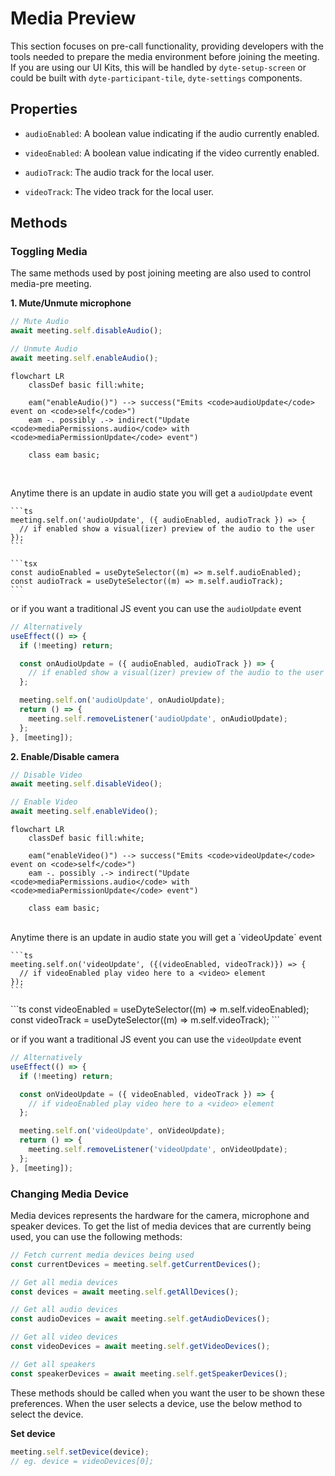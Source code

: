 # Media Preview

This section focuses on pre-call functionality, providing developers with the tools needed to prepare the media environment before joining the meeting. If you are using our UI Kits, this will be handled by `dyte-setup-screen` or could be built with `dyte-participant-tile`, `dyte-settings` components.

## Properties

- `audioEnabled`: A <span className="tag-orange">boolean</span> value indicating if the audio currently enabled.
- `videoEnabled`: A <span className="tag-orange">boolean</span> value indicating if the video currently enabled.

- `audioTrack`: The audio track for the local user.
- `videoTrack`: The video track for the local user.

## Methods

### Toggling Media

The same methods used by post joining meeting are also used to control media-pre meeting.

**1. Mute/Unmute microphone**

```ts
// Mute Audio
await meeting.self.disableAudio();

// Unmute Audio
await meeting.self.enableAudio();
```

```mermaid
flowchart LR
    classDef basic fill:white;

    eam("enableAudio()") --> success("Emits <code>audioUpdate</code> event on <code>self</code>")
    eam -. possibly .-> indirect("Update <code>mediaPermissions.audio</code> with <code>mediaPermissionUpdate</code> event")

    class eam basic;
```

<br />

Anytime there is an update in audio state you will get a `audioUpdate` event

<Tabs groupId="framework" defaultValue="react">
  <TabItem value="js" label="Javascript">

    ```ts
    meeting.self.on('audioUpdate', ({ audioEnabled, audioTrack }) => {
      // if enabled show a visual(izer) preview of the audio to the user
    });
    ```

  </TabItem>
  <TabItem value="react" label="React">

    ```tsx
    const audioEnabled = useDyteSelector((m) => m.self.audioEnabled);
    const audioTrack = useDyteSelector((m) => m.self.audioTrack);
    ```

or if you want a traditional JS event you can use the `audioUpdate` event

```ts
// Alternatively
useEffect(() => {
  if (!meeting) return;

  const onAudioUpdate = ({ audioEnabled, audioTrack }) => {
    // if enabled show a visual(izer) preview of the audio to the user
  };

  meeting.self.on('audioUpdate', onAudioUpdate);
  return () => {
    meeting.self.removeListener('audioUpdate', onAudioUpdate);
  };
}, [meeting]);
```

  </TabItem>
</Tabs>

**2. Enable/Disable camera**

```ts
// Disable Video
await meeting.self.disableVideo();

// Enable Video
await meeting.self.enableVideo();
```

```mermaid
flowchart LR
    classDef basic fill:white;

    eam("enableVideo()") --> success("Emits <code>videoUpdate</code> event on <code>self</code>")
    eam -. possibly .-> indirect("Update <code>mediaPermissions.audio</code> with <code>mediaPermissionUpdate</code> event")

    class eam basic;
```

<br />
Anytime there is an update in audio state you will get a `videoUpdate` event

<Tabs groupId="framework" defaultValue="react">
  <TabItem value="js" label="Javascript">

    ```ts
    meeting.self.on('videoUpdate', ({(videoEnabled, videoTrack)}) => {
      // if videoEnabled play video here to a <video> element
    });
    ```

  </TabItem>
  <TabItem value="react" label="React">
    ```ts
    const videoEnabled = useDyteSelector((m) => m.self.videoEnabled);
    const videoTrack = useDyteSelector((m) => m.self.videoTrack);
    ```

or if you want a traditional JS event you can use the `videoUpdate` event

```ts
// Alternatively
useEffect(() => {
  if (!meeting) return;

  const onVideoUpdate = ({ videoEnabled, videoTrack }) => {
    // if videoEnabled play video here to a <video> element
  };

  meeting.self.on('videoUpdate', onVideoUpdate);
  return () => {
    meeting.self.removeListener('videoUpdate', onVideoUpdate);
  };
}, [meeting]);
```

  </TabItem>
</Tabs>

### Changing Media Device

Media devices represents the hardware for the camera, microphone and speaker
devices. To get the list of media devices that are currently being used, you can
use the following methods:

```ts
// Fetch current media devices being used
const currentDevices = meeting.self.getCurrentDevices();
```

```js
// Get all media devices
const devices = await meeting.self.getAllDevices();

// Get all audio devices
const audioDevices = await meeting.self.getAudioDevices();

// Get all video devices
const videoDevices = await meeting.self.getVideoDevices();

// Get all speakers
const speakerDevices = await meeting.self.getSpeakerDevices();
```

These methods should be called when you want the user to be shown these preferences. When the user selects a device, use the below method to select the device.

**Set device**

```js
meeting.self.setDevice(device);
// eg. device = videoDevices[0];
```
